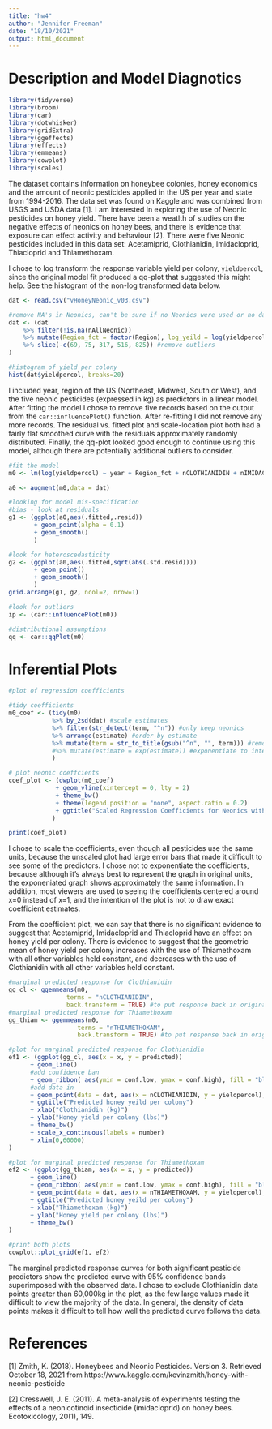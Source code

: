 ```yaml
---
title: "hw4"
author: "Jennifer Freeman"
date: "18/10/2021"
output: html_document
---
```

# Description and Model Diagnotics 

```r
library(tidyverse)
library(broom)
library(car)
library(dotwhisker)
library(gridExtra)
library(ggeffects)
library(effects)
library(emmeans)
library(cowplot)
library(scales)
```

The dataset contains information on honeybee colonies, honey economics and the amount of neonic pesticides applied in the US per year and state from 1994-2016. The data set was found on Kaggle and was combined from USGS and USDA data [1]. I am interested in exploring the use of Neonic pesticides on honey yield. There have been a weatlth of studies on the negative effects of neonics on honey bees, and there is evidence that exposure can effect activity and behaviour [2]. There were five Neonic pesticides included in this data set: Acetamiprid, Clothianidin, Imidacloprid, Thiacloprid and Thiamethoxam.

I chose to log transform the response variable yield per colony, `yieldpercol`, since the original model fit produced a qq-plot that suggested this might help. See the histogram of the non-log transformed data below.

```r

dat <- read.csv("vHoneyNeonic_v03.csv")

#remove NA's in Neonics, can't be sure if no Neonics were used or no data available
dat <- (dat 
    %>% filter(!is.na(nAllNeonic)) 
    %>% mutate(Region_fct = factor(Region), log_yeild = log(yieldpercol))
    %>% slice(-c(69, 75, 317, 516, 825)) #remove outliers
)

#histogram of yield per colony
hist(dat$yieldpercol, breaks=20)
```

I included year, region of the US (Northeast, Midwest, South or West), and the five neonic pesticides (expressed in kg) as predictors in a linear model. After fitting the model I chose to remove five records based on the output from the `car::influencePlot()` function. After re-fitting I did not remove any more records. The residual vs. fitted plot and scale-location plot both had a fairly flat smoothed curve with the residuals approximately randomly distributed. Finally, the qq-plot looked good enough to continue using this model, although there are potentially additional outliers to consider.

```r
#fit the model
m0 <- lm(log(yieldpercol) ~ year + Region_fct + nCLOTHIANIDIN + nIMIDACLOPRID + nTHIAMETHOXAM + nACETAMIPRID + nTHIACLOPRID, data = dat)

a0 <- augment(m0,data = dat)

#looking for model mis-specification
#bias - look at residuals
g1 <- (ggplot(a0,aes(.fitted,.resid)) 
       + geom_point(alpha = 0.1)
       + geom_smooth()
       )

#look for heteroscedasticity
g2 <- (ggplot(a0,aes(.fitted,sqrt(abs(.std.resid))))
       + geom_point()
       + geom_smooth()
       )
grid.arrange(g1, g2, ncol=2, nrow=1)

#look for outliers
ip <- (car::influencePlot(m0))

#distributional assumptions
qq <- car::qqPlot(m0)

```

# Inferential Plots

```r
#plot of regression coefficients

#tidy coefficients
m0_coef <- (tidy(m0) 
            %>% by_2sd(dat) #scale estimates
            %>% filter(str_detect(term, "^n")) #only keep neonics
            %>% arrange(estimate) #order by estimate
            %>% mutate(term = str_to_title(gsub("^n", "", term))) #remove leading n, and convert case
            #%>% mutate(estimate = exp(estimate)) #exponentiate to interpret changes in response
            )

# plot neonic coeffcients
coef_plot <- (dwplot(m0_coef)
             + geom_vline(xintercept = 0, lty = 2)
             + theme_bw()
             + theme(legend.position = "none", aspect.ratio = 0.2)
             + ggtitle("Scaled Regression Coefficients for Neonics with 95% CI")
            )

print(coef_plot)

```
 
I chose to scale the coefficients, even though all pesticides use the same units, because the unscaled plot had large error bars that made it difficult to see some of the predictors. I chose not to exponentiate the coefficients, because although it's always best to represent the graph in original units, the exponeniated graph shows approximately the same information. In addition, most viewers are used to seeing the coefficients centered around x=0 instead of x=1, and the intention of the plot is not to draw exact coefficient estimates. 

From the coefficient plot, we can say that there is no significant evidence to suggest that Acetamiprid, Imidacloprid and Thiacloprid have an effect on honey yield per colony. There is evidence to suggest that the geometric mean of honey yield per colony increases with the use of Thiamethoxam with all other variables held constant, and decreases with the use of Clothianidin with all other variables held constant.

```r

#marginal predicted response for Clothianidin
gg_cl <- ggemmeans(m0, 
                terms = "nCLOTHIANIDIN",
                back.transform = TRUE) #to put response back in original units
#marginal predicted response for Thiamethoxam
gg_thiam <- ggemmeans(m0, 
                   terms = "nTHIAMETHOXAM",
                   back.transform = TRUE) #to put response back in original units

#plot for marginal predicted response for Clothianidin
ef1 <- (ggplot(gg_cl, aes(x = x, y = predicted)) 
      + geom_line()
      #add confidence ban
      + geom_ribbon( aes(ymin = conf.low, ymax = conf.high), fill = "blue", alpha = 0.15)
      #add data in
      + geom_point(data = dat, aes(x = nCLOTHIANIDIN, y = yieldpercol), alpha = 0.2)
      + ggtitle("Predicted honey yeild per colony")
      + xlab("Clothianidin (kg)")
      + ylab("Honey yield per colony (lbs)")
      + theme_bw()
      + scale_x_continuous(labels = number)
      + xlim(0,60000)
)

#plot for marginal predicted response for Thiamethoxam
ef2 <- (ggplot(gg_thiam, aes(x = x, y = predicted)) 
      + geom_line()
      + geom_ribbon( aes(ymin = conf.low, ymax = conf.high), fill = "blue", alpha = 0.15)
      + geom_point(data = dat, aes(x = nTHIAMETHOXAM, y = yieldpercol), alpha = 0.2)
      + ggtitle("Predicted honey yeild per colony")
      + xlab("Thiamethoxam (kg)")
      + ylab("Honey yield per colony (lbs)")
      + theme_bw()
)

#print both plots
cowplot::plot_grid(ef1, ef2)

```

The marginal predicted response curves for both significant pesticide predictors show the predicted curve with 95% confidence bands superimposed with the observed data. I chose to exclude Clothianidin data points greater than 60,000kg in the plot, as the few large values made it difficult to view the majority of the data. In general, the density of data points makes it difficult to tell how well the predicted curve follows the data. 

# References

[1] Zmith, K. (2018). Honeybees and Neonic Pesticides. Version 3. Retrieved October 18, 2021 from https://www.kaggle.com/kevinzmith/honey-with-neonic-pesticide

[2] Cresswell, J. E. (2011). A meta-analysis of experiments testing the effects of a neonicotinoid insecticide (imidacloprid) on honey bees. Ecotoxicology, 20(1), 149.
